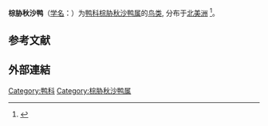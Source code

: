 {{speciesbox
|status=LC
|status_system=IUCN3.1
|image=Lophodytes cucullatus-female.jpg
|image_caption=雌性
|image2=Lophodytes cucullatus-male.jpg
|image2_caption=雄性
|taxon=Lophodytes cucullatus
|authority=([[卡尔·林奈|Linnaeus]], 1758)<ref>{{cite book|last=Linnaeus|first=Carl|authorlink=Carl Linnaeus|title=Systema Naturae per Regna Tria Naturae, Secundum Classes, Ordines, Genera, Species, cum Characteribus, Differentiis, Synonymis, Locis|publisher=(Laurentii Salvii)|location=[[Stockholm|Holmiae]]|volume=Vol. I|edition=10th revised|language=la|year=1758|page=129|url=https://archive.org/stream/carolilinnaeisy00gesegoog#page/n138/mode/1up|via=The [[Internet_Archive|Internet Archive]]}}</ref>
}}
'''棕胁秋沙鸭'''（[[学名|学名]]：{{lang|la|''Lophodytes cucullatus''}}）为[[鸭科|鸭科]][[棕胁秋沙鸭属|棕胁秋沙鸭属]]的[[鸟类|鸟类]], 分布于[[北美洲|北美洲]]
<ref>{{cite web
|title=Hooded Merganser - Lophodytes cucullatus
|url=https://nhpbs.org/natureworks/hoodedmerganser.htm
|publisher=New Hampshire PBS
|website=natureworks
}}</ref>。
==参考文献==
{{reflist}}
==外部連結==
{{Wikispecies}}
{{commons}}
{{雁形目|A2.}}
{{Taxonbar|from=Q241349}}
[[Category:鸭科|Category:鸭科]]
[[Category:棕胁秋沙鸭属|Category:棕胁秋沙鸭属]]
{{鸟类小作品}}